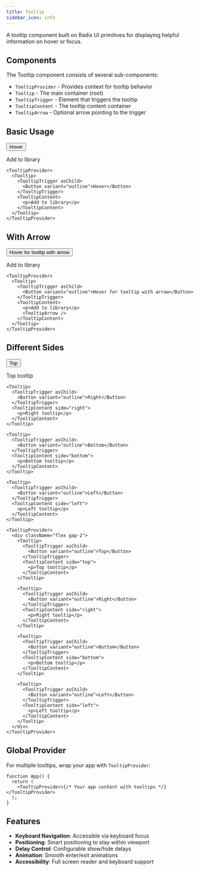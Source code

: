 ```yaml
---
title: Tooltip
sidebar_icon: info
---
```


A tooltip component built on Radix UI primitives for displaying helpful information on hover or focus.

## Components

The Tooltip component consists of several sub-components:

- `TooltipProvider` - Provides context for tooltip behavior
- `Tooltip` - The main container (root)
- `TooltipTrigger` - Element that triggers the tooltip
- `TooltipContent` - The tooltip content container
- `TooltipArrow` - Optional arrow pointing to the trigger

## Basic Usage

<TooltipProvider>
  <Tooltip>
    <TooltipTrigger asChild>
      <Button variant="outline">Hover</Button>
    </TooltipTrigger>
    <TooltipContent>
      <p>Add to library</p>
    </TooltipContent>
  </Tooltip>
</TooltipProvider>

```tsx
<TooltipProvider>
  <Tooltip>
    <TooltipTrigger asChild>
      <Button variant="outline">Hover</Button>
    </TooltipTrigger>
    <TooltipContent>
      <p>Add to library</p>
    </TooltipContent>
  </Tooltip>
</TooltipProvider>
```

## With Arrow

<TooltipProvider>
  <Tooltip>
    <TooltipTrigger asChild>
      <Button variant="outline">Hover for tooltip with arrow</Button>
    </TooltipTrigger>
    <TooltipContent>
      <p>Add to library</p>
      <TooltipArrow />
    </TooltipContent>
  </Tooltip>
</TooltipProvider>

```tsx
<TooltipProvider>
  <Tooltip>
    <TooltipTrigger asChild>
      <Button variant="outline">Hover for tooltip with arrow</Button>
    </TooltipTrigger>
    <TooltipContent>
      <p>Add to library</p>
      <TooltipArrow />
    </TooltipContent>
  </Tooltip>
</TooltipProvider>
```

## Different Sides

<TooltipProvider>
  <div className="flex gap-2">
    <Tooltip>
      <TooltipTrigger asChild>
        <Button variant="outline">Top</Button>
      </TooltipTrigger>
      <TooltipContent side="top">
        <p>Top tooltip</p>
      </TooltipContent>
    </Tooltip>

    <Tooltip>
      <TooltipTrigger asChild>
        <Button variant="outline">Right</Button>
      </TooltipTrigger>
      <TooltipContent side="right">
        <p>Right tooltip</p>
      </TooltipContent>
    </Tooltip>

    <Tooltip>
      <TooltipTrigger asChild>
        <Button variant="outline">Bottom</Button>
      </TooltipTrigger>
      <TooltipContent side="bottom">
        <p>Bottom tooltip</p>
      </TooltipContent>
    </Tooltip>

    <Tooltip>
      <TooltipTrigger asChild>
        <Button variant="outline">Left</Button>
      </TooltipTrigger>
      <TooltipContent side="left">
        <p>Left tooltip</p>
      </TooltipContent>
    </Tooltip>

  </div>
</TooltipProvider>

```tsx
<TooltipProvider>
  <div className="flex gap-2">
    <Tooltip>
      <TooltipTrigger asChild>
        <Button variant="outline">Top</Button>
      </TooltipTrigger>
      <TooltipContent side="top">
        <p>Top tooltip</p>
      </TooltipContent>
    </Tooltip>

    <Tooltip>
      <TooltipTrigger asChild>
        <Button variant="outline">Right</Button>
      </TooltipTrigger>
      <TooltipContent side="right">
        <p>Right tooltip</p>
      </TooltipContent>
    </Tooltip>

    <Tooltip>
      <TooltipTrigger asChild>
        <Button variant="outline">Bottom</Button>
      </TooltipTrigger>
      <TooltipContent side="bottom">
        <p>Bottom tooltip</p>
      </TooltipContent>
    </Tooltip>

    <Tooltip>
      <TooltipTrigger asChild>
        <Button variant="outline">Left</Button>
      </TooltipTrigger>
      <TooltipContent side="left">
        <p>Left tooltip</p>
      </TooltipContent>
    </Tooltip>
  </div>
</TooltipProvider>
```

## Global Provider

For multiple tooltips, wrap your app with `TooltipProvider`:

```tsx
function App() {
  return (
    <TooltipProvider>{/* Your app content with tooltips */}</TooltipProvider>
  );
}
```

## Features

- **Keyboard Navigation**: Accessible via keyboard focus
- **Positioning**: Smart positioning to stay within viewport
- **Delay Control**: Configurable show/hide delays
- **Animation**: Smooth enter/exit animations
- **Accessibility**: Full screen reader and keyboard support
